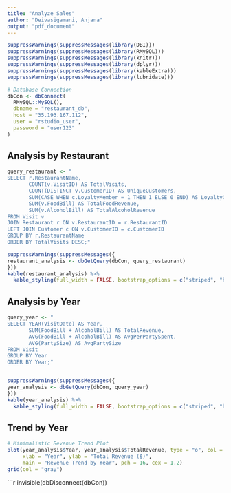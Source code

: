 ```yaml
---
title: "Analyze Sales"
author: "Deivasigamani, Anjana"
output: "pdf_document"
---
```


```r
suppressWarnings(suppressMessages(library(DBI)))
suppressWarnings(suppressMessages(library(RMySQL)))
suppressWarnings(suppressMessages(library(knitr)))
suppressWarnings(suppressMessages(library(dplyr)))
suppressWarnings(suppressMessages(library(kableExtra)))
suppressWarnings(suppressMessages(library(lubridate)))

```


```r
# Database Connection
dbCon <- dbConnect(
  RMySQL::MySQL(),
  dbname = "restaurant_db",
  host = "35.193.167.112",
  user = "rstudio_user",
  password = "user123"
)
```

## Analysis by Restaurant

```r
query_restaurant <- "
SELECT r.RestaurantName,
       COUNT(v.VisitID) AS TotalVisits,
       COUNT(DISTINCT v.CustomerID) AS UniqueCustomers,
       SUM(CASE WHEN c.LoyaltyMember = 1 THEN 1 ELSE 0 END) AS LoyaltyCustomers,
       SUM(v.FoodBill) AS TotalFoodRevenue,
       SUM(v.AlcoholBill) AS TotalAlcoholRevenue
FROM Visit v
JOIN Restaurant r ON v.RestaurantID = r.RestaurantID
LEFT JOIN Customer c ON v.CustomerID = c.CustomerID
GROUP BY r.RestaurantName
ORDER BY TotalVisits DESC;"

suppressWarnings(suppressMessages({
restaurant_analysis <- dbGetQuery(dbCon, query_restaurant)
}))
kable(restaurant_analysis) %>%
  kable_styling(full_width = FALSE, bootstrap_options = c("striped", "hover"))
```

## Analysis by Year

```r
query_year <- "
SELECT YEAR(VisitDate) AS Year,
       SUM(FoodBill + AlcoholBill) AS TotalRevenue,
       AVG(FoodBill + AlcoholBill) AS AvgPerPartySpent,
       AVG(PartySize) AS AvgPartySize
FROM Visit
GROUP BY Year
ORDER BY Year;"


suppressWarnings(suppressMessages({
year_analysis <- dbGetQuery(dbCon, query_year)
}))
kable(year_analysis) %>%
  kable_styling(full_width = FALSE, bootstrap_options = c("striped", "hover"))
```

## Trend by Year

```r
# Minimalistic Revenue Trend Plot
plot(year_analysis$Year, year_analysis$TotalRevenue, type = "o", col = "black", lwd = 2,
     xlab = "Year", ylab = "Total Revenue ($)",
     main = "Revenue Trend by Year", pch = 16, cex = 1.2)
grid(col = "gray")
```

```r
invisible(dbDisconnect(dbCon))
